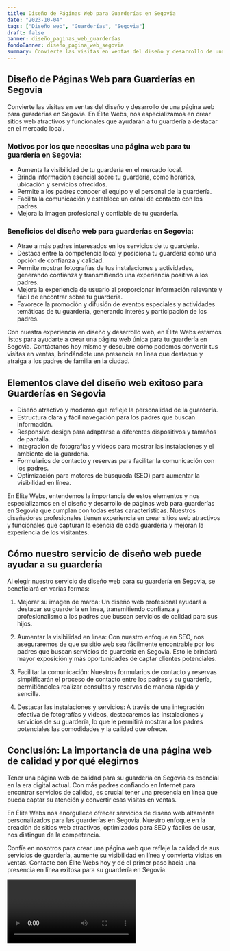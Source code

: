 ```yaml
---
title: Diseño de Páginas Web para Guarderías en Segovia
date: "2023-10-04"
tags: ["Diseño web", "Guarderías", "Segovia"]
draft: false
banner: diseño_paginas_web_guarderías
fondoBanner: diseño_pagina_web_segovia
summary: Convierte las visitas en ventas del diseño y desarrollo de una página web para guarderías en Segovia. En Élite Webs, nos especializamos en crear sitios web atractivos y funcionales que ayudarán a tu guardería a destacar en el mercado local.
---
```



## Diseño de Páginas Web para Guarderías en Segovia

Convierte las visitas en ventas del diseño y desarrollo de una página web para guarderías en Segovia. En Élite Webs, nos especializamos en crear sitios web atractivos y funcionales que ayudarán a tu guardería a destacar en el mercado local.

### Motivos por los que necesitas una página web para tu guardería en Segovia:

- Aumenta la visibilidad de tu guardería en el mercado local.
- Brinda información esencial sobre tu guardería, como horarios, ubicación y servicios ofrecidos.
- Permite a los padres conocer el equipo y el personal de la guardería.
- Facilita la comunicación y establece un canal de contacto con los padres.
- Mejora la imagen profesional y confiable de tu guardería.

### Beneficios del diseño web para guarderías en Segovia:

- Atrae a más padres interesados en los servicios de tu guardería.
- Destaca entre la competencia local y posiciona tu guardería como una opción de confianza y calidad.
- Permite mostrar fotografías de tus instalaciones y actividades, generando confianza y transmitiendo una experiencia positiva a los padres.
- Mejora la experiencia de usuario al proporcionar información relevante y fácil de encontrar sobre tu guardería.
- Favorece la promoción y difusión de eventos especiales y actividades temáticas de tu guardería, generando interés y participación de los padres.

Con nuestra experiencia en diseño y desarrollo web, en Élite Webs estamos listos para ayudarte a crear una página web única para tu guardería en Segovia. Contáctanos hoy mismo y descubre cómo podemos convertir tus visitas en ventas, brindándote una presencia en línea que destaque y atraiga a los padres de familia en la ciudad.

<GifSeo />

<Cta />

## Elementos clave del diseño web exitoso para Guarderías en Segovia

- Diseño atractivo y moderno que refleje la personalidad de la guardería.
- Estructura clara y fácil navegación para los padres que buscan información.
- Responsive design para adaptarse a diferentes dispositivos y tamaños de pantalla.
- Integración de fotografías y videos para mostrar las instalaciones y el ambiente de la guardería.
- Formularios de contacto y reservas para facilitar la comunicación con los padres.
- Optimización para motores de búsqueda (SEO) para aumentar la visibilidad en línea.

En Élite Webs, entendemos la importancia de estos elementos y nos especializamos en el diseño y desarrollo de páginas web para guarderías en Segovia que cumplan con todas estas características. Nuestros diseñadores profesionales tienen experiencia en crear sitios web atractivos y funcionales que capturan la esencia de cada guardería y mejoran la experiencia de los visitantes.

## Cómo nuestro servicio de diseño web puede ayudar a su guardería

Al elegir nuestro servicio de diseño web para su guardería en Segovia, se beneficiará en varias formas:

1. Mejorar su imagen de marca: Un diseño web profesional ayudará a destacar su guardería en línea, transmitiendo confianza y profesionalismo a los padres que buscan servicios de calidad para sus hijos.

2. Aumentar la visibilidad en línea: Con nuestro enfoque en SEO, nos aseguraremos de que su sitio web sea fácilmente encontrable por los padres que buscan servicios de guardería en Segovia. Esto le brindará mayor exposición y más oportunidades de captar clientes potenciales.

3. Facilitar la comunicación: Nuestros formularios de contacto y reservas simplificarán el proceso de contacto entre los padres y su guardería, permitiéndoles realizar consultas y reservas de manera rápida y sencilla.

4. Destacar las instalaciones y servicios: A través de una integración efectiva de fotografías y videos, destacaremos las instalaciones y servicios de su guardería, lo que le permitirá mostrar a los padres potenciales las comodidades y la calidad que ofrece.

## Conclusión: La importancia de una página web de calidad y por qué elegirnos

Tener una página web de calidad para su guardería en Segovia es esencial en la era digital actual. Con más padres confiando en Internet para encontrar servicios de calidad, es crucial tener una presencia en línea que pueda captar su atención y convertir esas visitas en ventas.

En Élite Webs nos enorgullece ofrecer servicios de diseño web altamente personalizados para las guarderías en Segovia. Nuestro enfoque en la creación de sitios web atractivos, optimizados para SEO y fáciles de usar, nos distingue de la competencia.

Confíe en nosotros para crear una página web que refleje la calidad de sus servicios de guardería, aumente su visibilidad en línea y convierta visitas en ventas. Contacte con Élite Webs hoy y dé el primer paso hacia una presencia en línea exitosa para su guardería en Segovia.

<Video />

<CtaBot job="Guarderías" city="Segovia" />

<Gmaps query="Segovia+españa+maps" />
